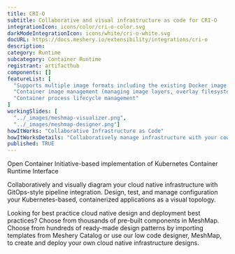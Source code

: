 ```yaml
---
title: CRI-O
subtitle: Collaborative and visual infrastructure as code for CRI-O
integrationIcon: icons/color/cri-o-color.svg
darkModeIntegrationIcon: icons/white/cri-o-white.svg
docURL: https://docs.meshery.io/extensibility/integrations/cri-o
description: 
category: Runtime
subcategory: Container Runtime
registrant: artifacthub
components: []
featureList: [
  "Supports multiple image formats including the existing Docker image format.",
  "Container image management (managing image layers, overlay filesystems, etc).",
  "Container process lifecycle management"
]
workingSlides: [
  "../_images/meshmap-visualizer.png",
  "../_images/meshmap-designer.png"]
howItWorks: "Collaborative Infrastructure as Code"
howItWorksDetails: "Collaboratively manage infrastructure with your coworkers synchronously sharing the same designs."
published: TRUE
---
```

<p>
Open Container Initiative-based implementation of Kubernetes Container Runtime Interface
</p>
<p>
    Collaboratively and visually diagram your cloud native infrastructure with GitOps-style pipeline integration. Design, test, and manage configuration your Kubernetes-based, containerized applications as a visual topology.
</p>
<p>
    Looking for best practice cloud native design and deployment best practices? Choose from thousands of pre-built components in MeshMap. Choose from hundreds of ready-made design patterns by importing templates from Meshery Catalog or use our low code designer, MeshMap, to create and deploy your own cloud native infrastructure designs.
</p>
